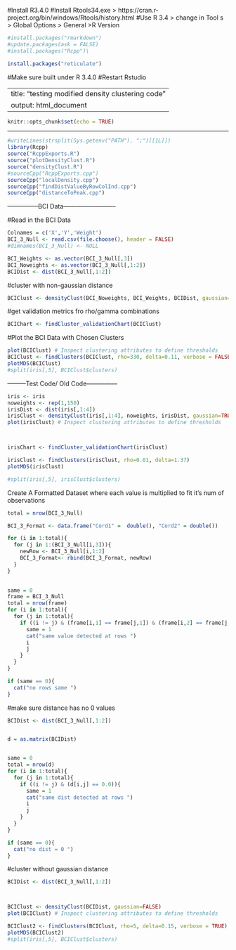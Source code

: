 
#Install R3.4.0
#Install Rtools34.exe > https://cran.r-project.org/bin/windows/Rtools/history.html
#Use R 3.4 > change in Tool s > Global Options > General >R Version
```{r}
#install.packages("rmarkdown")
#update.packages(ask = FALSE)
#install.packages("Rcpp")\

install.packages("reticulate")


```
#Make sure built under R 3.4.0
#Restart Rstudio


---
title: "testing modified density clustering code"
output: html_document
---

```{r setup, include=FALSE}
knitr::opts_chunk$set(echo = TRUE)
```



----------------------------------------------------------------------------------

```{r}

#writeLines(strsplit(Sys.getenv("PATH"), ";")[[1L]])
library(Rcpp)
source("RcppExports.R")
source("plotDensityClust.R")
source("densityClust.R")
#sourceCpp("RcppExports.cpp")
sourceCpp("localDensity.cpp")
sourceCpp("findDistValueByRowColInd.cpp")
sourceCpp("distanceToPeak.cpp")
```

---------------BCI Data--------------------------

#Read in the BCI Data
```{r}
Colnames = c('X','Y','Weight')
BCI_3_Null <- read.csv(file.choose(), header = FALSE)
#dimnames(BCI_3_Null) <- NULL
```

```{r}
BCI_Weights <- as.vector(BCI_3_Null[,3])
BCI_Noweights <- as.vector(BCI_3_Null[,1:2])
BCIDist <- dist(BCI_3_Null[,1:2])
```

#cluster with non-gaussian distance

```{r}
BCIClust <- densityClust(BCI_Noweights, BCI_Weights, BCIDist, gaussian=TRUE, verbose = TRUE)
```


#get validation metrics fro rho/gamma combinations
```{r}


BCIChart <- findCluster_validationChart(BCIClust)

```

#Plot the BCI Data with Chosen Clusters
```{r}


plot(BCIClust) # Inspect clustering attributes to define thresholds
BCIClust <- findClusters(BCIClust, rho=330, delta=0.11, verbose = FALSE)
plotMDS(BCIClust)
#split(iris[,5], BCIClust$clusters)
```













---------Test Code/ Old Code---------------



```{r}
iris <- iris
noweights <- rep(1,150)
irisDist <- dist(iris[,1:4])
irisClust <- densityClust(iris[,1:4], noweights, irisDist, gaussian=TRUE)
plot(irisClust) # Inspect clustering attributes to define thresholds




```

```{r}
irisChart <- findCluster_validationChart(irisClust)
```

```{r}
irisClust <- findClusters(irisClust, rho=0.01, delta=1.37)
plotMDS(irisClust)

#split(iris[,5], irisClust$clusters)
```


Create A Formatted Dataset where each value is multiplied to fit it's num of observations
```{r}

total = nrow(BCI_3_Null)

BCI_3_Format <- data.frame("Cord1" =  double(), "Cord2" = double())

for (i in 1:total){
  for (j in 1:(BCI_3_Null[i,3])){
    newRow <- BCI_3_Null[i,1:2]
    BCI_3_Format<- rbind(BCI_3_Format, newRow)
  }
}
    
```



```{r}
same = 0
frame = BCI_3_Null
total = nrow(frame)
for (i in 1:total){
  for (j in 1:total){
    if ((i != j) & (frame[i,1] == frame[j,1]) & (frame[i,2] == frame[j,2])){
      same = 1
      cat("same value detected at rows ")
      i
      j
    }
  }
}

if (same == 0){
  cat("no rows same ")
}
```

#make sure distance has no 0 values
```{r}
BCIDist <- dist(BCI_3_Null[,1:2])


d = as.matrix(BCIDist)


same = 0
total = nrow(d)
for (i in 1:total){
  for (j in 1:total){
    if ((i != j) & (d[i,j] == 0.0)){
      same = 1
      cat("same dist detected at rows ")
      i
      j
    }
  }
}

if (same == 0){
  cat("no dist = 0 ")
}
```



#cluster without gaussian distance
```{r}
BCIDist <- dist(BCI_3_Null[,1:2])



BCIClust <- densityClust(BCIDist, gaussian=FALSE)
plot(BCIClust) # Inspect clustering attributes to define thresholds

BCIClust2 <- findClusters(BCIClust, rho=5, delta=0.15, verbose = TRUE)
plotMDS(BCIClust2)
#split(iris[,5], BCIClust$clusters)

```



